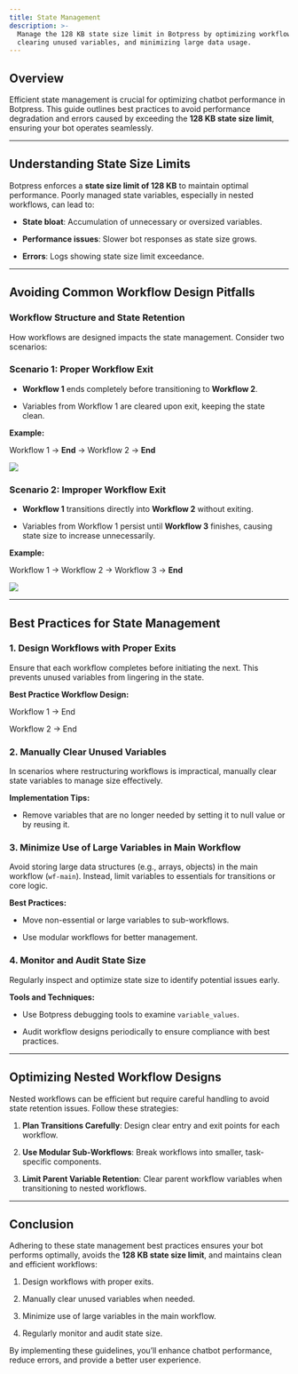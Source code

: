 ```yaml
---
title: State Management
description: >-
  Manage the 128 KB state size limit in Botpress by optimizing workflows,
  clearing unused variables, and minimizing large data usage.
---
```



## **Overview**

Efficient state management is crucial for optimizing chatbot performance in Botpress. This guide outlines best practices to avoid performance degradation and errors caused by exceeding the **128 KB state size limit**, ensuring your bot operates seamlessly.

***

## **Understanding State Size Limits**

Botpress enforces a **state size limit of 128 KB** to maintain optimal performance. Poorly managed state variables, especially in nested workflows, can lead to:

* **State bloat**: Accumulation of unnecessary or oversized variables.

* **Performance issues**: Slower bot responses as state size grows.

* **Errors**: Logs showing state size limit exceedance.

***

## **Avoiding Common Workflow Design Pitfalls**

### **Workflow Structure and State Retention**

How workflows are designed impacts the state management. Consider two scenarios:

### **Scenario 1: Proper Workflow Exit**

* **Workflow 1** ends completely before transitioning to **Workflow 2**.

* Variables from Workflow 1 are cleared upon exit, keeping the state clean.

**Example:**

Workflow 1 → **End** → Workflow 2 → **End**

<img src="./assets/workflow-example.png" />

### **Scenario 2: Improper Workflow Exit**

* **Workflow 1** transitions directly into **Workflow 2** without exiting.

* Variables from Workflow 1 persist until **Workflow 3** finishes, causing state size to increase unnecessarily.

**Example:**

Workflow 1 → Workflow 2 → Workflow 3 → **End**

<img src="./assets/improper-workflow-exit.png" />

***

## **Best Practices for State Management**

### **1. Design Workflows with Proper Exits**

Ensure that each workflow completes before initiating the next. This prevents unused variables from lingering in the state.

**Best Practice Workflow Design:**

Workflow 1 → End

Workflow 2 → End

### **2. Manually Clear Unused Variables**

In scenarios where restructuring workflows is impractical, manually clear state variables to manage size effectively.

**Implementation Tips:**

* Remove variables that are no longer needed by setting it to null value or by reusing it.

### **3. Minimize Use of Large Variables in Main Workflow**

Avoid storing large data structures (e.g., arrays, objects) in the main workflow (`wf-main`). Instead, limit variables to essentials for transitions or core logic.

**Best Practices:**

* Move non-essential or large variables to sub-workflows.

* Use modular workflows for better management.

### **4. Monitor and Audit State Size**

Regularly inspect and optimize state size to identify potential issues early.

**Tools and Techniques:**

* Use Botpress debugging tools to examine `variable_values`.

* Audit workflow designs periodically to ensure compliance with best practices.

***

## **Optimizing Nested Workflow Designs**

Nested workflows can be efficient but require careful handling to avoid state retention issues. Follow these strategies:

1. **Plan Transitions Carefully**: Design clear entry and exit points for each workflow.

2. **Use Modular Sub-Workflows**: Break workflows into smaller, task-specific components.

3. **Limit Parent Variable Retention**: Clear parent workflow variables when transitioning to nested workflows.

***

## **Conclusion**

Adhering to these state management best practices ensures your bot performs optimally, avoids the **128 KB state size limit**, and maintains clean and efficient workflows:

1. Design workflows with proper exits.

2. Manually clear unused variables when needed.

3. Minimize use of large variables in the main workflow.

4. Regularly monitor and audit state size.

By implementing these guidelines, you’ll enhance chatbot performance, reduce errors, and provide a better user experience.
